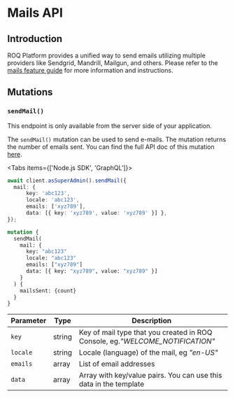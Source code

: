 
# Mails API

## Introduction

ROQ Platform provides a unified way to send emails utilizing multiple providers like Sendgrid, Mandrill, Mailgun, and
others. Please refer to the [mails feature guide](/mails) for more information and instructions.

## Mutations

### `sendMail()`

<Callout type="info" emoji="ℹ️">
  This endpoint is only available from the server side of your application.
</Callout>

The `sendMail()` mutation can be used to send e-mails. The mutation returns the number of emails sent. You can find
the full API doc of this mutation [here](https://jupiter-pp.roq-platform.com/docs/#mutation-sendMail).

<Tabs items={['Node.js SDK', 'GraphQL']}>
<Tab>
```typescript
await client.asSuperAdmin().sendMail({
  mail: {
      key: 'abc123',
      locale: 'abc123',
      emails: ['xyz789'],
      data: [{ key: 'xyz789', value: 'xyz789' }] },
});
```
</Tab>
<Tab>

```graphql
mutation {
  sendMail(
    mail: {
      key: "abc123"
      locale: "abc123"
      emails: ["xyz789"]
      data: [{ key: "xyz789", value: "xyz789" }]
    }
  ) {
    mailsSent: {count}
  }
}

```
</Tab>
</Tabs>

| Parameter | Type   | Description                                                                   |
|-----------|--------|-------------------------------------------------------------------------------|
| `key`     | string | Key of mail type that you created in ROQ Console, eg._"WELCOME_NOTIFICATION"_ |
| `locale`  | string | Locale (language) of the mail, eg _"en-US"_                                   |
| `emails`  | array  | List of email addresses                                                       |
| `data`    | array  | Array with key/value pairs. You can use this data in the template             |
